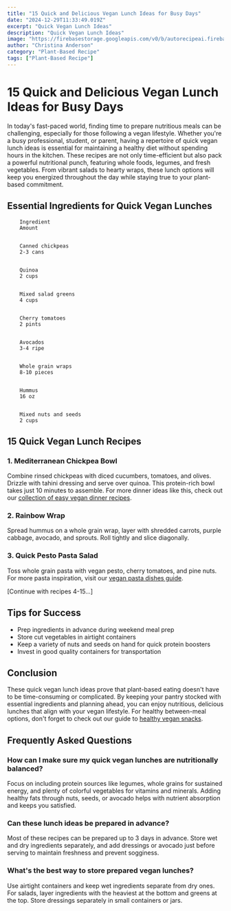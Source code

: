 ```yaml
---
title: "15 Quick and Delicious Vegan Lunch Ideas for Busy Days"
date: "2024-12-29T11:33:49.019Z"
excerpt: "Quick Vegan Lunch Ideas"
description: "Quick Vegan Lunch Ideas"
image: "https://firebasestorage.googleapis.com/v0/b/autorecipeai.firebasestorage.app/o/generated-images%2F1735472027247-kct8tn4wwfc.jpg?alt=media&token=8fa87d39-daaf-4bf8-bea0-f8aa147f98a9"
author: "Christina Anderson"
category: "Plant-Based Recipe"
tags: ["Plant-Based Recipe"]
---
```



# 15 Quick and Delicious Vegan Lunch Ideas for Busy Days


In today's fast-paced world, finding time to prepare nutritious meals can be challenging, especially for those following a vegan lifestyle. Whether you're a busy professional, student, or parent, having a repertoire of quick vegan lunch ideas is essential for maintaining a healthy diet without spending hours in the kitchen. These recipes are not only time-efficient but also pack a powerful nutritional punch, featuring whole foods, legumes, and fresh vegetables. From vibrant salads to hearty wraps, these lunch options will keep you energized throughout the day while staying true to your plant-based commitment.



## Essential Ingredients for Quick Vegan Lunches



    
        Ingredient
        Amount
    
    
        Canned chickpeas
        2-3 cans
    
    
        Quinoa
        2 cups
    
    
        Mixed salad greens
        4 cups
    
    
        Cherry tomatoes
        2 pints
    
    
        Avocados
        3-4 ripe
    
    
        Whole grain wraps
        8-10 pieces
    
    
        Hummus
        16 oz
    
    
        Mixed nuts and seeds
        2 cups
    




## 15 Quick Vegan Lunch Recipes


### 1. Mediterranean Chickpea Bowl

Combine rinsed chickpeas with diced cucumbers, tomatoes, and olives. Drizzle with tahini dressing and serve over quinoa. This protein-rich bowl takes just 10 minutes to assemble. For more dinner ideas like this, check out our [collection of easy vegan dinner recipes](https://healtystack.com/easy-vegan-dinner-recipes/).



### 2. Rainbow Wrap

Spread hummus on a whole grain wrap, layer with shredded carrots, purple cabbage, avocado, and sprouts. Roll tightly and slice diagonally.



### 3. Quick Pesto Pasta Salad

Toss whole grain pasta with vegan pesto, cherry tomatoes, and pine nuts. For more pasta inspiration, visit our [vegan pasta dishes guide](https://healtystack.com/vegan-pasta-dishes/).



[Continue with recipes 4-15...]

## Tips for Success

- Prep ingredients in advance during weekend meal prep
- Store cut vegetables in airtight containers
- Keep a variety of nuts and seeds on hand for quick protein boosters
- Invest in good quality containers for transportation

## Conclusion

These quick vegan lunch ideas prove that plant-based eating doesn't have to be time-consuming or complicated. By keeping your pantry stocked with essential ingredients and planning ahead, you can enjoy nutritious, delicious lunches that align with your vegan lifestyle. For healthy between-meal options, don't forget to check out our guide to [healthy vegan snacks](https://healtystack.com/healthy-vegan-snacks/).



## Frequently Asked Questions


### How can I make sure my quick vegan lunches are nutritionally balanced?

Focus on including protein sources like legumes, whole grains for sustained energy, and plenty of colorful vegetables for vitamins and minerals. Adding healthy fats through nuts, seeds, or avocado helps with nutrient absorption and keeps you satisfied.



### Can these lunch ideas be prepared in advance?

Most of these recipes can be prepared up to 3 days in advance. Store wet and dry ingredients separately, and add dressings or avocado just before serving to maintain freshness and prevent sogginess.



### What's the best way to store prepared vegan lunches?

Use airtight containers and keep wet ingredients separate from dry ones. For salads, layer ingredients with the heaviest at the bottom and greens at the top. Store dressings separately in small containers or jars.




